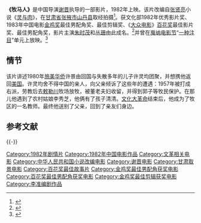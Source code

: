 {{about|1982年电影|吉普汽车款式|吉普牧马人}}
{{Infobox Film

| name           = 牧马人
| image          = The Herdsman.jpg
| caption        = 
| director       = [[谢晋|谢晋]]
| producer       = 
| writer         = [[张贤亮|张贤亮]]、[[李准_(作家)|李准]]
| narrator       = 
| starring       = [[丛珊|丛珊]]、[[朱时茂|朱时茂]]、[[牛犇|牛犇]]、[[刘琼|刘琼]]、[[雷仲谦|雷仲谦]]、[[陈肖依|陈肖依]]
| music          = 
| cinematography = [[周鼎文|周鼎文]]
| editing        = 
| distributor    = [[上海电影制片厂|上海电影制片厂]]
| released       = 1982
| runtime        = 106分钟
| country        = [[中华人民共和国电影|中国]]
| language       = [[现代标准汉语|普通话]]
| budget         = 
| preceded_by    = 
| followed_by    =
| related        = 《[[灵与肉_(电视剧)|灵与肉 (电视剧)]]》
}}
'''《牧马人》'''是中国导演[[谢晋|谢晋]]执导的一部影片，1982年上映。该片改编自[[张贤亮|张贤亮]]小说《[[灵与肉|灵与肉]]》，在[[甘肃省|甘肃省]][[张掖市|张掖市]][[山丹县|山丹县]]取经拍摄<ref name=军马场>{{cite news|title=山丹军马场，有骏马的地方就有梦想|url=http://nf.nfdaily.cn/yztx/content/2011-08/01/content_27573275.htm|deadurl=yes|archiveurl=https://web.archive.org/web/20110804073643/http://nf.nfdaily.cn/yztx/content/2011-08/01/content_27573275.htm|archivedate=2011-08-04}}</ref>。获文化部1982年优秀影片奖、1983年中国电影[[金鸡奖|金鸡奖]]最佳男配角奖、最佳剪辑奖、《[[大众电影|大众电影]]》[[百花奖|百花奖]]最佳影片奖、最佳男配角奖，影片主演[[朱时茂|朱时茂]]和[[丛珊|丛珊]]由此成名。<ref>{{Cite web |url=http://history.huanqiu.com/txt/2008-10/259362.html|title=环球网：《牧马人》|accessdate=2010-09-02 |archiveurl=https://web.archive.org/web/20170410051652/http://history.huanqiu.com/txt/2008-10/259362.html|archivedate=2017-04-10|deadurl=yes}}</ref>并曾在[[戛纳电影节|戛纳电影节]]“[[一种注目|一种注目]]”单元上放映。<ref name="festival-cannes.com">{{cite web |url=http://www.festival-cannes.com/en/archives/ficheFilm/id/1537/year/1983.html |title=Festival de Cannes: The Herdsman |accessdate=2009-06-20 |work=festival-cannes.com |archive-date=2013-10-31 |archive-url=https://web.archive.org/web/20131031012002/http://www.festival-cannes.com/en/archives/ficheFilm/id/1537/year/1983.html |dead-url=no }}</ref>

==情节==
该片讲述1980年[[美籍华人|旅美华侨]]许景由回国与失散多年的儿子许灵均团聚，并想携他返回[[美国|美国]]。许灵均舍不得中国的亲人，向父亲倾诉了这些年的遭遇：1957年被打成右派，劳教后去[[敕勒川|敕勒川]]牧场放牧，被董老夫妇收留，并得到郭子等牧民保护。在那儿他遇到了农村姑娘李秀芝，他俩有了孩子清清。[[文化大革命|文化大革命]]结束后，他成为了牧区的一名教师。最终他送别了父亲，回到了亲友们身边。

==参考文献==
{{Reflist}}

{{-}}
{{文革题材作品|nocat}}
{{谢晋}}
{{百花奖最佳故事片}}
[[Category:1982年剧情片|Category:1982年剧情片]]
[[Category:1982年中国电影作品|Category:1982年中国电影作品]]
[[Category:文革相关电影|Category:文革相关电影]]
[[Category:中华人民共和国小说改编电影|Category:中华人民共和国小说改编电影]]
[[Category:谢晋电影|Category:谢晋电影]]
[[Category:甘肃取景电影|Category:甘肃取景电影]]
[[Category:百花奖最佳故事片|Category:百花奖最佳故事片]]
[[Category:金鸡奖最佳男配角获奖电影|Category:金鸡奖最佳男配角获奖电影]]
[[Category:百花奖最佳男配角获奖电影|Category:百花奖最佳男配角获奖电影]]
[[Category:金鸡奖最佳剪辑获奖电影|Category:金鸡奖最佳剪辑获奖电影]]
[[Category:李准编剧作品|Category:李准编剧作品]]